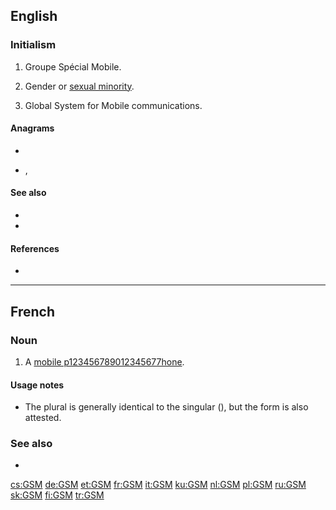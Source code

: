 {{also|gsm}}
==English==

===Initialism===
{{rfc-header|Initialism}}
{{head|en|initialism}}

# {{lb|en|electronics}} Groupe Spécial Mobile.
# {{lb|en|LGBT}} Gender or [[sexual minority]].
# {{lb|en|telecommunications}} Global System for Mobile communications.

====Anagrams====
* {{l|en|gms}}
* {{l|en|MSG}}, {{l|en|msg}}

====See also====
* {{l|en|GPRS}}
* {{l|en|PCS}}

====References====
* {{pedia}}

----

==French==

===Noun===
{{fr-noun|m|GSM}}

# {{lb|fr|Belgium}} A [[mobile phone|mobile p123456789012345677hone]].

====Usage notes====
* The plural is generally identical to the singular ({{m|fr||GSM}}), but the form {{m|fr|GSMs}} is also attested.

===See also===
* {{l|fr|téléphone portable}}

[[cs:GSM]]
[[de:GSM]]
[[et:GSM]]
[[fr:GSM]]
[[it:GSM]]
[[ku:GSM]]
[[nl:GSM]]
[[pl:GSM]]
[[ru:GSM]]
[[sk:GSM]]
[[fi:GSM]]
[[tr:GSM]]